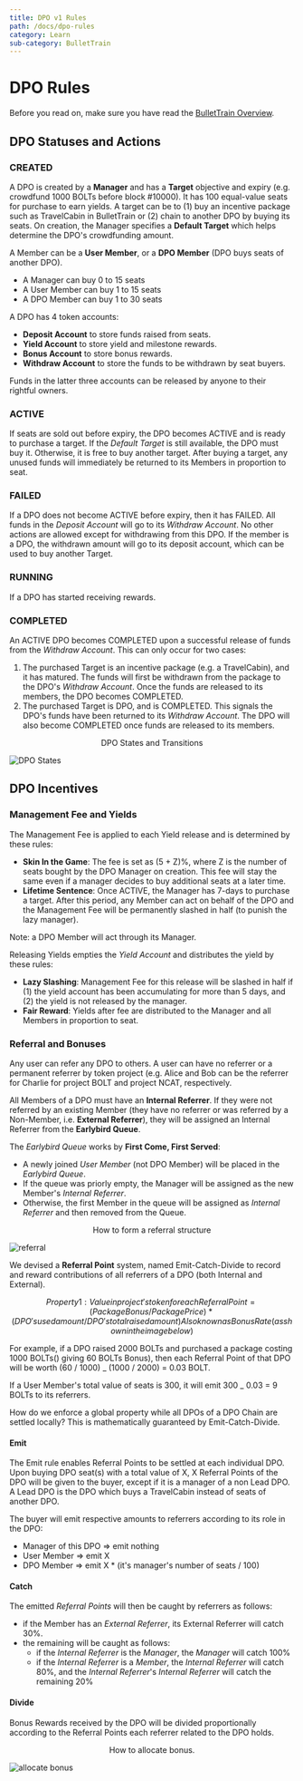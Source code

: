 ```yaml
---
title: DPO v1 Rules
path: /docs/dpo-rules
category: Learn
sub-category: BulletTrain
---
```


# DPO Rules

Before you read on, make sure you have read the [BulletTrain Overview](bullettrain.md). 

## DPO Statuses and Actions

### CREATED

A DPO is created by a **Manager** and has a **Target** objective and expiry (e.g. crowdfund 1000 BOLTs before block #10000). It has 100 equal-value seats for purchase to earn yields. A target can be to (1) buy an incentive package such as TravelCabin in BulletTrain or (2) chain to another DPO by buying its seats. On creation, the Manager specifies a **Default Target** which helps determine the DPO's crowdfunding amount.

A Member can be a **User Member**, or a **DPO Member** (DPO buys seats of another DPO).

-   A Manager can buy 0 to 15 seats
-   A User Member can buy 1 to 15 seats
-   A DPO Member can buy 1 to 30 seats

A DPO has 4 token accounts: 

-   **Deposit Account** to store funds raised from seats.
-   **Yield Account** to store yield and milestone rewards.
-   **Bonus Account** to store bonus rewards.
-   **Withdraw Account** to store the funds to be withdrawn by seat buyers.

Funds in the latter three accounts can be released by anyone to their rightful owners. 

### ACTIVE

If seats are sold out before expiry, the DPO becomes ACTIVE and is ready to purchase a target. If the _Default Target_ is still available, the DPO must buy it. Otherwise, it is free to buy another target. After buying a target, any unused funds will immediately be returned to its Members in proportion to seat. 

### FAILED

If a DPO does not become ACTIVE before expiry, then it has FAILED. All funds in the _Deposit Account_ will go to its _Withdraw Account_. No other actions are allowed except for withdrawing from this DPO. If the member is a DPO, the withdrawn amount will go to its deposit account, which can be used to buy another Target.

### RUNNING

If a DPO has started receiving rewards.

### COMPLETED

An ACTIVE DPO becomes COMPLETED upon a successful release of funds from the _Withdraw Account_. This can only occur for two cases:

1.  The purchased Target is an incentive package (e.g. a TravelCabin), and it has matured. The funds will first be withdrawn from the package to the DPO's _Withdraw Account_. Once the funds are released to its members, the DPO becomes COMPLETED.
2.  The purchased Target is DPO, and is COMPLETED. This signals the DPO's funds have been returned to its _Withdraw Account_. The DPO will also become COMPLETED once funds are released to its members.

<center>DPO States and Transitions</center>

![DPO States](../../images/info-dpo-states.png)

## DPO Incentives

### Management Fee and Yields

The Management Fee is applied to each Yield release and is determined by these rules:

-   **Skin In the Game**: The fee is set as (5 + Z)%, where Z is the number of seats bought by the DPO Manager on creation. This fee will stay the same even if a manager decides to buy additional seats at a later time.
-   **Lifetime Sentence**: Once ACTIVE, the Manager has 7-days to purchase a target. After this period, any Member can act on behalf of the DPO and the Management Fee will be permanently slashed in half (to punish the lazy manager).

Note: a DPO Member will act through its Manager.

Releasing Yields empties the _Yield Account_ and distributes the yield by these rules:

-   **Lazy Slashing**: Management Fee for this release will be slashed in half if (1) the yield account has been accumulating for more than 5 days, and (2) the yield is not released by the manager.
-   **Fair Reward**: Yields after fee are distributed to the Manager and all Members in proportion to seat.

### Referral and Bonuses

Any user can refer any DPO to others. A user can have no referrer or a permanent referrer by token project (e.g. Alice and Bob can be the referrer for Charlie for project BOLT and project NCAT, respectively.

All Members of a DPO must have an **Internal Referrer**. If they were not referred by an existing Member (they have no referrer or was referred by a Non-Member, i.e. **External Referrer**), they will be assigned an Internal Referrer from the **Earlybird Queue**.

The _Earlybird Queue_ works by **First Come, First Served**:

-   A newly joined _User Member_ (not DPO Member) will be placed in the _Earlybird Queue_.
-   If the queue was priorly empty, the Manager will be assigned as the new Member's _Internal Referrer_.
-   Otherwise, the first Member in the queue will be assigned as _Internal Referrer_ and then removed from the Queue.

<center>How to form a referral structure</center>

![referral](../../images/info-referral.png)


We devised a **Referral Point** system, named Emit-Catch-Divide to record and reward contributions of all referrers of a DPO (both Internal and External).


```math
Property 1:
  Value in project's token for each Referral Point 
      = (Package Bonus / Package Price) * 
        (DPO's used amount / DPO's total raised amount)
        
  Also known as Bonus Rate (as shown in the image below)
```

For example, if a DPO raised 2000 BOLTs and purchased a package costing 1000 BOLTs() giving 60 BOLTs Bonus), 
then each Referral Point of that DPO will be worth (60 / 1000) _ (1000 / 2000) = 0.03 BOLT.

If a User Member's total value of seats is 300, it will emit 300 _ 0.03 = 9 BOLTs to its referrers.

How do we enforce a global property while all DPOs of a DPO Chain are settled locally? This is mathematically guaranteed by Emit-Catch-Divide.

#### Emit

The Emit rule enables Referral Points to be settled at each individual DPO. 
Upon buying DPO seat(s) with a total value of X, X Referral Points of the DPO will be given to the buyer, 
except if it is a manager of a non Lead DPO. A Lead DPO is the DPO which buys a TravelCabin instead of seats of another DPO.

The buyer will emit respective amounts to referrers according to its role in the DPO:

-   Manager of this DPO =&gt; emit nothing
-   User Member =&gt; emit X
-   DPO Member =&gt; emit X \* (it's manager's number of seats / 100)

#### Catch

The emitted _Referral Points_ will then be caught by referrers as follows:

-   if the Member has an _External Referrer_, its External Referrer will catch 30%.
-   the remaining will be caught as follows:
    -   if the _Internal Referrer_ is the _Manager_, the _Manager_ will catch 100%
    -   if the _Internal Referrer_ is a _Member_, the _Internal Referrer_ will catch 80%, and the _Internal Referrer_'s _Internal Referrer_ will catch the remaining 20%

#### Divide

Bonus Rewards received by the DPO will be divided proportionally according to the Referral Points each referrer related to the DPO holds.

<center>How to allocate bonus.</center>

![allocate bonus](../../images/info-bonus.png)
